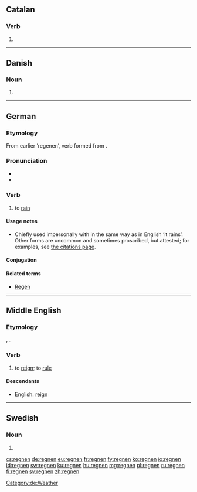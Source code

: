 ==Catalan==

===Verb===
{{head|ca|verb form}}

# {{ca-verb form of|p=3|n=pl|t=pres|m=ind|regnar}}

----

==Danish==

===Noun===
{{head|da|noun form|g=c}}

# {{form of|singular definite|regn|lang=da}}

----

==German==

===Etymology===
From earlier ’regenen’, verb formed from {{l|de|Regen}}.

===Pronunciation===
* {{audio|De-at-regnen.ogg|audio (Austria)}}
* {{audio|De-regnen.ogg|Audio}}

===Verb===
{{de-verb-weak|regnet|regnete|geregnet}}

# to [[rain]]

====Usage notes====
* Chiefly used impersonally with {{l|de|es}} in the same way as in English ’it rains’. Other forms are uncommon and sometimes proscribed, but attested; for examples, see [[Citations:regnen|the citations page]].

====Conjugation====
{{de-conj-3p-sg-pl-only|geregnet|h|regnet|regnen|regnete|regneten|regne|regnen|regnete|regneten}}

====Related terms====
* [[Regen]] {{m}}

[[Category:de:Weather]]

----

==Middle English==

===Etymology===
{{etyl|fro|enm}}, {{etyl|xno|enm}} {{term|regner|lang=fro}}.

===Verb===
{{enm-verb|stem=regn}}

# to [[reign]]; to [[rule]]

====Descendants====
* English: [[reign]]

----

==Swedish==

===Noun===
{{head|sv|noun form}}

# {{sv-noun-form-def-pl|regn}}

[[cs:regnen]]
[[de:regnen]]
[[eu:regnen]]
[[fr:regnen]]
[[fy:regnen]]
[[ko:regnen]]
[[io:regnen]]
[[id:regnen]]
[[sw:regnen]]
[[ku:regnen]]
[[hu:regnen]]
[[mg:regnen]]
[[pl:regnen]]
[[ru:regnen]]
[[fi:regnen]]
[[sv:regnen]]
[[zh:regnen]]